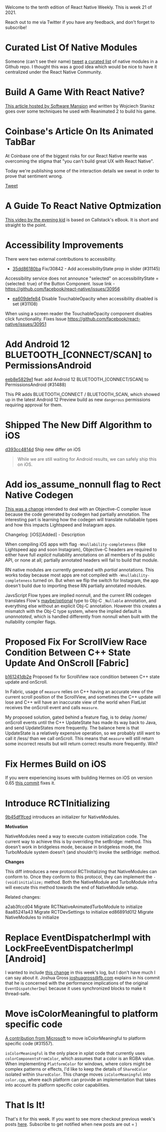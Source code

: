 
Welcome to the tenth edition of React Native Weekly. This is week 21 of 2021.

Reach out to me via Twitter if you have any feedback, and don't forget to subscribe!


# Curated List Of Native Modules

Someone (can't see their name) [tweet](https://twitter.com/HJahneer/status/1396078967392808961?s=20l) [a curated list](https://github.com/prscX/awesome-react-native-native-modules) of native modules in a Github repo.  I thought this was a good idea which would be nice to have it centralized under the React Native Community.


# Build A Game With React Native?

[This article hosted by Software Mansion](https://blog.swmansion.com/reanimated-2-the-game-9402622c1fe5) and written by Wojciech Stanisz goes over some techniques he used with Reanimated 2 to build his game.


# Coinbase's Article On Its Animated TabBar

<div style={{ borderLeft: "4px solid gray", paddingLeft: 20 }}>

At Coinbase one of the biggest risks for our React Native rewrite was overcoming the stigma that "you can't build great UX with React Native".  

Today we're publishing some of the interaction details we sweat in order to prove that sentiment wrong.

</div>

[Tweet](https://twitter.com/fat/status/1395127632996409345?s=20)

# A Guide To React Native Optmization

[This video by the evening kid](https://www.youtube.com/watch?v=NDe3kjHBIWY&t=54s) is based on Callstack's eBook. It is short and straight to the point.


# Accessibility Improvements

There were two external contributions to accessibility.

- [35dd86180ba](https://github.com/facebook/react-native/commit/35dd86180ba) Fix/30842 - Add accessibilityState prop in slider (#31145)

Accessibility service does not announce "selected" on accessibilityState = {selected: true} of the Button Component. Issue link - https://github.com/facebook/react-native/issues/30956

- [ea609defe84](https://github.com/facebook/react-native/commit/ea609defe84) Disable TouchableOpacity when accessibility disabled is set (#31108)

When using a screen reader the TouchableOpacity component disables click functionality.
Fixes Issue https://github.com/facebook/react-native/issues/30951



# Add Android 12 BLUETOOTH_[CONNECT/SCAN] to PermissionsAndroid

[eeb8e5829e1](https://github.com/facebook/react-native/commit/eeb8e5829e1) feat: add Android 12 BLUETOOTH_[CONNECT/SCAN] to PermissionsAndroid (#31488)

This PR adds BLUETOOTH_CONNECT / BLUETOOTH_SCAN, which showed up in the latest Android 12 Preview build as new `dangerous` permissions requiring approval for them.


# Shipped The New Diff Algorithm to iOS

[d393cc4814d](https://github.com/facebook/react-native/commit/d393cc4814d) Ship new differ on iOS

> While we are still waiting for Android results, we can safely ship this on iOS.



# Add ios_assume_nonnull flag to Rect Native Codegen

[This was a change](https://github.com/facebook/react-native/commit/fa4045e4dd7) intended to deal with an Objective-C compiler issue because the code generated by codegen had partially annotation. The interesting part is learning how the codegen will translate nullabable types and how this impacts Lightspeed and Instagram apps. 

<div style={{ borderLeft: "4px solid gray", paddingLeft: 20 }}>

Changelog:
[iOS][Added] - Description

When compiling iOS apps with flag `-Wnullability-completeness` (like Lightspeed app and soon Instagram), Objective-C headers are required to either have full *explicit* nullability annotations on all members of its public API, or none at all; partially annotated headers will fail to build that module.

RN native modules are currently generated with *partial* annotations.  This works today because most apps are not compiled with `-Wnullability-completeness` turned on. But when we flip the switch for Instagram, the app doesn't build due to importing these RN partially annotated modules.

JavsScript Flow types are implied nonnull, and the current RN codegen translates Flow's [maybe/optional](https://flow.org/en/docs/types/maybe/) type to Obj-C `_Nullable` annotation, and everything else without an explicit Obj-C annotation. However this creates a mismatch with the Obj-C type system, where the implied default is *unannotated*, which is handled differently from nonnull when built with the nullability compiler flags.

</div>



# Proposed Fix For ScrollView Race Condition Between C++ State Update And OnScroll [Fabric]

[b161241db2e](https://github.com/facebook/react-native/commit/b161241db2e) Proposed fix for ScrollView race condition between C++ state update and onScroll.


In Fabric, usage of `measure` relies on C++ having an accurate view of the current scroll position of the ScrollView, and sometimes the C++ update will lose and C++ will have an inaccurate view of the world when FlatList receives the onScroll event and calls `measure`.

<div style={{ borderLeft: "4px solid gray", paddingLeft: 20 }}>

My proposed solution, gated behind a feature flag, is to delay /some/ onScroll events until the C++ UpdateState has made its way back to Java, and send UpdateStates more frequently. The balance here is that UpdateState is a relatively expensive operation, so we probably still want to call it /less/ than we call onScroll. This means that `measure` will still return some incorrect results but will return correct results more frequently. Win?

</div>

# Fix Hermes Build on iOS

If you were experiencing issues with building Hermes on iOS on version 0.65 [this commit](59abb5f378e) fixes it.


# Introduce RCTInitializing

[9b45df1fced](https://github.com/facebook/react-native/commit/9b45df1fced) introduces an initializer for NativeModules. 

**Motivation**

NativeModules need a way to execute custom initialization code. The current way to achieve this is by overriding the setBridge: method. This doesn't work in bridgeless mode, because in bridgeless mode, the TurboModule system doesn't (and shouldn't) invoke the setBridge: method.

**Changes**

This diff introduces a new protocol RCTInitializing that NativeModules can conform to. Once they conform to this protocol, they can implement the `- (void)initialize;` method. Both the NativeModule and TurboModule infra will execute this method towards the end of NativeModule setup.


Related changes: 

a2ab3fccd04 Migrate RCTNativeAnimatedTurboModule to initialize
8aa85241a43 Migrate RCTDevSettings to initialize
ed86891d012 Migrate NativeModules to initialize



# Replace EventDispatcherImpl with LockFreeEventDispatcherImpl [Android]

I wanted to include [this change](https://github.com/facebook/react-native/commit/05108211705) in this week's log, but I don't have much I can say about it. Joshua Gross <joshuagross@fb.com> explains in his commit that he is concerned with the performance implications of the original `EventDispatcherImpl` because it uses synchronized blocks to make it thread-safe. 


# Move isColorMeaningful to platform specific code

[A contribution from Microsoft](7aeac4236fc) to move isColorMeaningful to platform specific code (#31557).

<div style={{ borderLeft: "4px solid gray", paddingLeft: 20 }}>

`isColorMeaningful` is the only place in xplat code that currently uses `colorComponentsFromColor`, which assumes that a color is an RGBA value.  When implementing `PlatformColor` for windows, where colors might be complex patterns or effects, I'd like to keep the details of `SharedColor` isolated within `SharedColor`.  This change moves `isColorMeaningful` into `color.cpp`, where each platform can provide an implementation that takes into account its platform specific color capabilities.

</div>




# That Is It!

That's it for this week. If you want to see more checkout previous week's posts [here](/tags/react-native). Subscribe to get notified when new posts are out = )


